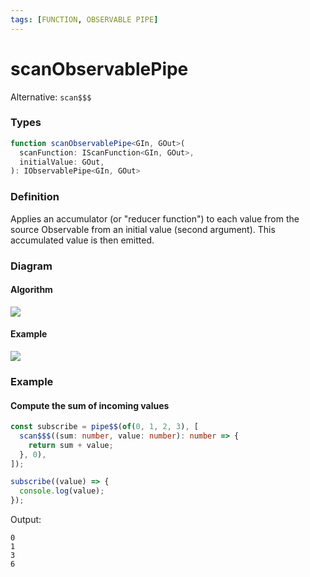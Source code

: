 ```yaml
---
tags: [FUNCTION, OBSERVABLE PIPE]
---
```


# scanObservablePipe

Alternative: `scan$$$`

### Types

```ts
function scanObservablePipe<GIn, GOut>(
  scanFunction: IScanFunction<GIn, GOut>,
  initialValue: GOut,
): IObservablePipe<GIn, GOut>
```

### Definition

Applies an accumulator (or "reducer function") to each value from the source Observable from an initial value (second argument).
This accumulated value is then emitted.

### Diagram

#### Algorithm

[![](https://mermaid.ink/img/pako:eNptkU1qAzEMha8itEpgeoGBZtVum0LbrLxRbE1isGXXPwMh5O71kGlLMvFK6D1_ekhn1MEw9pj5u7JofrF0SOSVKImUitU2khQI-8xppL3j237WJNs_7d1GBsoPuqvEpmpOHZDW1VdHhc2OXOX1LXD79TnN_p_3tNkscT2M09_J6UKIMIQETPoIVnTwVg6_OrT3FgpDGDnBI9B9HniGOevqXuqu1PUVu4S1qC3-EqmExSjBDj0nT9a0fZ8niMJyZM8K-1YaHqi6olDJpVlrNA3wamwJCfuBXOYOqZbwcRKNfUktz2yabza7Lj_uY6wz)](https://mermaid.live/edit#pako:eNptkU1qAzEMha8itEpgeoGBZtVum0LbrLxRbE1isGXXPwMh5O71kGlLMvFK6D1_ekhn1MEw9pj5u7JofrF0SOSVKImUitU2khQI-8xppL3j237WJNs_7d1GBsoPuqvEpmpOHZDW1VdHhc2OXOX1LXD79TnN_p_3tNkscT2M09_J6UKIMIQETPoIVnTwVg6_OrT3FgpDGDnBI9B9HniGOevqXuqu1PUVu4S1qC3-EqmExSjBDj0nT9a0fZ8niMJyZM8K-1YaHqi6olDJpVlrNA3wamwJCfuBXOYOqZbwcRKNfUktz2yabza7Lj_uY6wz)

#### Example

[![](https://mermaid.ink/img/pako:eNqNkU9Lw0AQxb_KMKcUI7QWPCyYUz23UL3NZbI71YVkEvePIKXf3VWqUioht8ebN793eEe0gxM0GOUti1rZeH4J3JOSjhySt35kTTC0UcI7t51c-tGybn9vOz8KcPzHrSquoV3AQwMVw02RNSwXl6zt89NX7V_VbdNckwwsSa_tki3_38cZiNUUYjULcTeFWM9CrKcQ96RYYy-hZ-_KQEdSAML0Kr0QmiKdHDh3iZD0VKJ5dJzk0fk0BDQH7qLUyDkN-w-1aFLI8hM6j3xOnT4BQNK5Hg)](https://mermaid.live/edit#pako:eNqNkU9Lw0AQxb_KMKcUI7QWPCyYUz23UL3NZbI71YVkEvePIKXf3VWqUioht8ebN793eEe0gxM0GOUti1rZeH4J3JOSjhySt35kTTC0UcI7t51c-tGybn9vOz8KcPzHrSquoV3AQwMVw02RNSwXl6zt89NX7V_VbdNckwwsSa_tki3_38cZiNUUYjULcTeFWM9CrKcQ96RYYy-hZ-_KQEdSAML0Kr0QmiKdHDh3iZD0VKJ5dJzk0fk0BDQH7qLUyDkN-w-1aFLI8hM6j3xOnT4BQNK5Hg)

### Example

#### Compute the sum of incoming values

```ts
const subscribe = pipe$$(of(0, 1, 2, 3), [
  scan$$$((sum: number, value: number): number => {
    return sum + value;
  }, 0),
]);

subscribe((value) => {
  console.log(value);
});
```

Output:

```text
0
1
3
6
```


